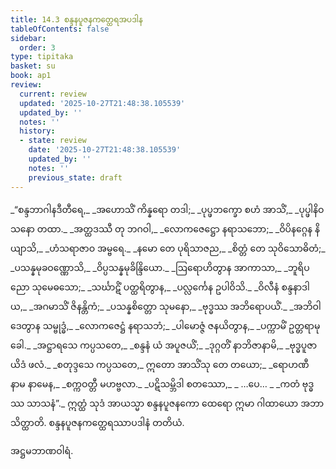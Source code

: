 ```yaml
---
title: 14.3 စန္ဒနပူဇနကတ္ထေရအပဒါန
tableOfContents: false
sidebar:
  order: 3
type: tipitaka
basket: su
book: ap1
review:
  current: review
  updated: '2025-10-27T21:48:38.105539'
  updated_by: ''
  notes: ''
  history:
  - state: review
    date: '2025-10-27T21:48:38.105539'
    updated_by: ''
    notes: ''
    previous_state: draft
---
```



<ReviewStatus review={frontmatter.review} showDetails={true} />

<HypothesisAnnotation frontmatter={frontmatter} />

<DynamicBreadcrumb />

<Division number="17" book="ap1" e="ch" v="20" p="181">

<Paragraph number="2202" type="verses" book="ap1">
_“စန္ဒဘာဂါနဒီတီရေ,_  
_အဟောသိံ ကိန္နရော တဒါ;_  
_ပုပ္ဖဘက္ခော စဟံ အာသိံ,_  
_ပုပ္ဖါနိဝသနော တထာ._  

</Paragraph>

</Division>
<Division number="18" book="ap1" e="ch" v="20" p="181">

<Paragraph number="2203" type="verses" book="ap1">
_အတ္ထဒဿီ တု ဘဂဝါ,_  
_လောကဇေဋ္ဌော နရာသဘော;_  
_ဝိပိနဂ္ဂေန နိယျာသိ,_  
_ဟံသရာဇာဝ အမ္ဗရေ._  

</Paragraph>

</Division>
<Division number="19" book="ap1" e="ch" v="20" p="181">

<Paragraph number="2204" type="verses" book="ap1">
_နမော တေ ပုရိသာဇည,_  
_စိတ္တံ တေ သုဝိသောဓိတံ;_  
_ပသန္နမုခဝဏ္ဏောသိ,_  
_ဝိပ္ပသန္နမုခိန္ဒြိယော._  

</Paragraph>

</Division>
<Division number="20" book="ap1" e="ch" v="20" p="182">

<Paragraph number="2205" type="verses" book="ap1">
_ဩရောဟိတွာန အာကာသာ,_  
_ဘူရိပညော သုမေဓသော;_  
_သင်္ဃာဋိံ ပတ္ထရိတွာန,_  
_ပလ္လင်္ကေန ဥပါဝိသိ._  

</Paragraph>

</Division>
<Division number="21" book="ap1" e="ch" v="20" p="182">

<Paragraph number="2206" type="verses" book="ap1">
_ဝိလီနံ စန္ဒနာဒါယ,_  
_အဂမာသိံ ဇိနန္တိကံ;_  
_ပသန္နစိတ္တော သုမနော,_  
_ဗုဒ္ဓဿ အဘိရောပယိံ._  

</Paragraph>

</Division>
<Division number="22" book="ap1" e="ch" v="20" p="182">

<Paragraph number="2207" type="verses" book="ap1">
_အဘိဝါဒေတွာန သမ္ဗုဒ္ဓံ,_  
_လောကဇေဋ္ဌံ နရာသဘံ;_  
_ပါမောဇ္ဇံ ဇနယိတွာန,_  
_ပက္ကာမိံ ဥတ္တရာမုခေါ._  

</Paragraph>

</Division>
<Division number="23" book="ap1" e="ch" v="20" p="182">

<Paragraph number="2208" type="verses" book="ap1">
_အဋ္ဌာရသေ ကပ္ပသတေ,_  
_စန္ဒနံ ယံ အပူဇယိံ;_  
_ဒုဂ္ဂတိံ နာဘိဇာနာမိ,_  
_ဗုဒ္ဓပူဇာယိဒံ ဖလံ._  

</Paragraph>

</Division>
<Division number="24" book="ap1" e="ch" v="20" p="182">

<Paragraph number="2209" type="verses" book="ap1">
_စတုဒ္ဒသေ ကပ္ပသတေ,_  
ဣတော အာသိံသု တေ တယော;_  
_ရောဟဏီ နာမ နာမေန,_  
_စက္ကဝတ္တီ မဟဗ္ဗလာ._  

</Paragraph>

</Division>
<Division number="25" book="ap1" e="ch" v="20" p="182">

<Paragraph number="2210" type="verses" book="ap1">
_ပဋိသမ္ဘိဒါ စတဿော,_  
_ …ပေ… _  
_ကတံ ဗုဒ္ဓဿ သာသနံ”._  

</Paragraph>

<Paragraph number="2211" book="ap1">
ဣတ္ထံ သုဒံ အာယသ္မာ စန္ဒနပူဇနကော ထေရော ဣမာ ဂါထာယော အဘာသိတ္ထာတိ.

</Paragraph>
</Division>

<Paragraph number="2212" type="center" book="ap1">
စန္ဒနပူဇနကတ္ထေရဿာပဒါနံ တတိယံ.

  
အဋ္ဌမဘာဏဝါရံ.
</Paragraph>